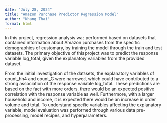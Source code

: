 ```yaml
---
date: "July 28, 2024"
title: "Amazon Purchase Predictor Regression Model"
author: "Khang Thai"
format: html
---
```


In this project, regression analysis was performed based on datasets that contained information about Amazon purchases from the specific demographics of customary, by training the model through the train and test datasets. The primary objective of this project was to predict the response variable log_total, given the explanatory variables from the provided dataset.

From the initial investigation of the datasets, the explanatory variables of count_hh4 and count_G were narrowed, which could have contributed to a strong association of the response variable log_total. These predictions are based on the fact with more orders, there would be an expected positive correlation with the response variable as well. Furthermore, with a larger household and income, it is expected there would be an increase in order volume and total. To understand specific variables affecting the explanatory variable, model evaluation was performed through various data pre-processing, model recipes, and hyperparameters.

